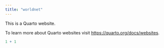 ```yaml
---
title: "worldnet"
---
```


This is a Quarto website.

To learn more about Quarto websites visit <https://quarto.org/docs/websites>.

```r
1 + 1
```
